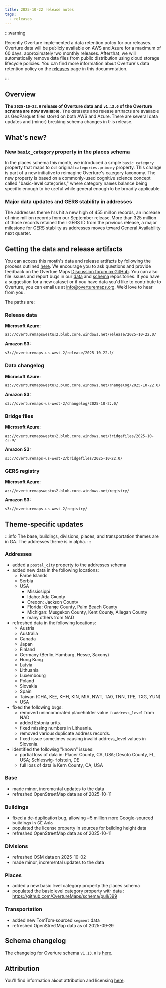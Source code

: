 ```yaml
---
title: 2025-10-22 release notes
tags:
  - releases
---
```


:::warning

Recently Overture implemented a data retention policy for our releases. Overture data will be publicly available on AWS and Azure for a maximum of 60 days, approximately two monthly releases. After that, we will automatically remove data files from public distribution using cloud storage lifecycle policies. You can find more information about Overture's data retention policy on the [releases](https://docs.overturemaps.org/release-calendar/#data-retention-policy) page in this documentation. 

:::



## Overview

**The `2025-10-22.0` release of Overture data and `v1.13.0` of the Overture schema are now available.** The datasets and release artifacts are available as GeoParquet files stored on both AWS and Azure. There are several data updates and (minor) breaking schema changes in this release. 

## What's new?

### New `basic_category` property in the places schema

In the places schema this month, we introduced a simple `basic_category` property that maps to our original `categories.primary` property. This change is part of a new initiative to reimagine Overture's category taxonomy. The new property is based on a commonly-used cognitive science concept called "basic-level categories," where category names balance being specific enough to be useful while general enough to be broadly applicable.


### Major data updates and GERS stability in addresses

The addresses theme has hit a new high of 455 million records, an increase of nine million records from our September release. More than 325 million of those records retained their GERS ID from the previous release, a major milestone for GERS stability as addresses moves toward General Availability next quarter.


## Getting the data and release artifacts

You can access this month's data and release artifacts by following the process outlined [here](/getting-data). We encourage you to ask questions and provide feedback on the Overture Maps [Discussion forum on GitHub](https://github.com/orgs/OvertureMaps/discussions). You can also file issues and report bugs in our [data](https://github.com/OvertureMaps/data/issues) and [schema](https://github.com/OvertureMaps/schema/issues) repositories. If you have a suggestion for a new dataset or if you have data you'd like to contribute to Overture, you can email us at info@overturemaps.org. We’d love to hear from you.

The paths are:

### Release data

**Microsoft Azure:**
```
az://overturemapswestus2.blob.core.windows.net/release/2025-10-22.0/
```

**Amazon S3:**
```
s3://overturemaps-us-west-2/release/2025-10-22.0/
```
### Data changelog

**Microsoft Azure:**
```
az://overturemapswestus2.blob.core.windows.net/changelog/2025-10-22.0/
```

**Amazon S3:**
```
s3://overturemaps-us-west-2/changelog/2025-10-22.0/
```


### Bridge files

**Microsoft Azure:**
```
az://overturemapswestus2.blob.core.windows.net/bridgefiles/2025-10-22.0/
```

**Amazon S3:**
```
s3://overturemaps-us-west-2/bridgefiles/2025-10-22.0/
```

### GERS registry

**Microsoft Azure:**
```
az://overturemapswestus2.blob.core.windows.net/registry/
```

**Amazon S3:**
```
s3://overturemaps-us-west-2/registry/
```


<!-- truncate -->


## Theme-specific updates

:::info
The base, buildings, divisions, places, and transportation themes are in GA. The addresses theme is in alpha. 
:::

### Addresses

- added a `postal_city` property to the addresses schema
- added new data in the following locations:
    - Faroe Islands
    - Serbia
    - USA
        - Mississippi
        - Idaho: Ada County
        - Oregon: Jackson County 
        - Florida: Orange County, Palm Beach County
        - Michigan: Musgekon County, Kent County, Allegan County 
        - many others from NAD
- refreshed data in the following locations:
    - Austria
    - Australia
    - Canada
    - Japan
    - Finland
    - Germany (Berlin, Hamburg, Hesse, Saxony)
    - Hong Kong
    - Latvia
    - Lithuania
    - Luxembourg
    - Poland
    - Slovakia
    - Spain
    - Taiwan (CHA, KEE, KHH, KIN, MIA, NWT, TAO, TNN, TPE, TXG, YUN)
    - USA
- fixed the following bugs:
    - removed unincorporated placeholder value in `address_level` from NAD
    - added Estonia units.
    - fixed missing numbers in Lithuania.
    - removed various duplicate address records.
    - fixed issue sometimes causing invalid address_level values in Slovenia.
- identified the following "known" issues:
    - partial loss of data in: Placer County, CA, USA; Desoto County, FL, USA; Schleswig-Holstein, DE
    - full loss of data in Kern County, CA, USA

### Base

- made minor, incremental updates to the data
- refreshed OpenStreetMap data as of 2025-10-11

### Buildings

- fixed a de-duplication bug, allowing ~5 million more Google-sourced buildings in SE Asia
- populated the license property in sources for building height data
- refreshed OpenStreetMap data as of 2025-10-11


### Divisions

- refreshed OSM data on 2025-10-02
- made minor, incremental updates to the data


### Places

- added a new basic level category property the places schema
- populated the basic level category property with data : https://github.com/OvertureMaps/schema/pull/399


### Transportation

- added new TomTom-sourced `segment` data 
- refreshed OpenStreetMap data as of 2025-09-29


## Schema changelog

The changelog for Overture schema `v1.13.0` is [here](https://github.com/OvertureMaps/schema/releases).

## Attribution

You'll find information about attribution and licensing [here](/attribution).
